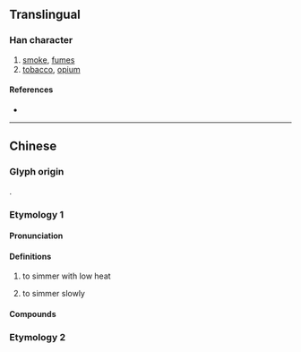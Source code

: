 {{character info}}
==Translingual==

===Han character===
{{Han char|rn=86|rad=火|as=12|sn=16|four=91846|canj=FMWJ|ids=⿰火覃}}

# [[smoke]], [[fumes]]
# [[tobacco]], [[opium]]

====References====
* {{Han ref|kx=0682.040|dkj=19391|dj=1094.050|hdz=32232.130|uh=71C2|ud=29122|bh=EA48|bd=59976}}

----

==Chinese==

===Glyph origin===
{{Han etym}}
{{Han compound|火|覃|ls=psc|c1=s|t1=fire|c2=p}}.

===Etymology 1===
{{zh-forms}}

====Pronunciation====
{{zh-pron
|m=tán,qián
|c=taam4,cim4
|w=3doe,3xxi
|mc=y
|oc=y
|cat=w:v
}}

====Definitions====
{{zh-hanzi}}

# {{lb|zh|Shanghainese Wu}} to simmer with low heat
# {{lb|zh|Shanghainese Wu}} to simmer slowly
{{attention|zh|missing MSC}}

====Compounds====
{{zh-der|燂爍|腌燂鮮}}

===Etymology 2===
{{zh-see|燖|v}}